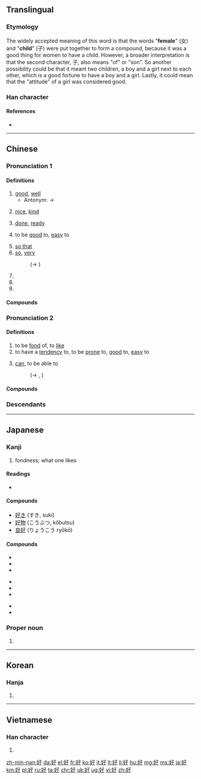 ==Translingual==
{{stroke order|strokes=6}}

===Etymology===
{{Han compound|女|子|t1=woman|t2=child|ls=ic}}

The widely accepted meaning of this word is that the words "'''female'''" (女) and "'''child'''" (子) were put together to form a compound, because it was a good thing for women to have a child. However, a broader interpretation is that the second character, 子, also means "of" or "son". So another possibility could be that it meant two children, a boy and a girl next to each other, which is a good fortune to have a boy and a girl. Lastly, it could mean that the "attitude" of a girl was considered good.

===Han character===
{{Han char|rn=38|rad=女|as=03|sn=6|four=4744<sub>7</sub>|canj=女弓木 (VND)|ids=⿰[[女]][[子]]}}

====References====
* {{Han ref|kx=0255.110|dkj=06053|dj=0518.120|hdz=21028.010|uh=597D|ud=22909|bh=A66E|bd=42606}}

----

==Chinese==
{{zh-forms}}

===Pronunciation 1===
{{zh-pron
|m=hǎo
|ma=Zh-hǎo.ogg
|c=hou2
|h=pfs=hó
|mn=hó
|w=2hau
|mc=1
|oc=1,1
|cat=a,adv,v
}}

====Definitions====
{{zh-hanzi}}

# [[good]], [[well]]
#* Antonym: → {{zh-l|壞|bad}}
#: {{zh-usex|你 '''好''' 嗎？|How are you?}}
#: {{zh-usex|真 是 個 '''好''' 主意！|That's a '''good''' idea!}}
# [[nice]], [[kind]]
#: {{zh-usex|他們 對 我 很 '''好'''。|They are very '''kind''' to me.}}
# [[done]], [[ready]]
#: {{zh-usex|我 就 要 '''好''' 了。|I'll be '''ready''' very soon.}}
# to be [[good]] to, [[easy]] to
#: {{zh-usex|這 水龍頭 '''好''' 擰。|This tap turns '''easily'''.}}
# [[so that]]
# [[so]], [[very]]
#: (→ {{zh-l|很}})
#: {{zh-usex|我 個 中文 老師 '''好''' 好 人 㗎！|My Chinese teacher is a '''very''' nice person!|tr=ngo5 go3 zung1 man4 lou5 si1 '''hou2''' hou2 jan4 gaa2!|C-GZ}}
# {{n-g|Particle used after verbs to denote the completion or near-completion of an action.|lang=zh}}
# {{n-g|Particle denoting agreement, support or wish to terminate a conversation.|lang=zh}}
# {{n-g|Particle denoting dissatisfaction in ironical sentences.|lang=zh}}

====Compounds====
{{der3
| {{zh-l|好比}}
| {{zh-l|好不}}
| {{zh-l|好不容易}}
| {{zh-l|好吃}}
| {{zh-l|好醜}}
| {{zh-l|好處}}
| {{zh-l|好處費}}
| {{zh-l|好歹}}
| {{zh-l|好的}}
| {{zh-l|好端端}}
| {{zh-l|好多}}
| {{zh-l|好法}}
| {{zh-l|好感}}
| {{zh-l|好過}}
| {{zh-l|好漢}}
| {{zh-l|好好}}
| {{zh-l|好好先生}}
| {{zh-l|好喝}}
| {{zh-l|好話}}
| {{zh-l|好壞}}
| {{zh-l|好貨}}
| {{zh-l|好幾}}
| {{zh-l|好傢伙}}
| {{zh-l|好景不長}}
| {{zh-l|好久}}
| {{zh-l|好看}}
| {{zh-l|好賴}}
| {{zh-l|好了傷疤忘了痛}}
| {{zh-l|好力寶}}
| {{zh-l|好臉}}
| {{zh-l|好馬不吃回頭草}}
| {{zh-l|好孬}}
| {{zh-l|好評}}
| {{zh-l|好氣}}
| {{zh-l|好球}}
| {{zh-l|好兒}}
| {{zh-l|好惹}}
| {{zh-l|好人}}
| {{zh-l|好人好事}}
| {{zh-l|好人家}}
| {{zh-l|好日子}}
| {{zh-l|好容易}}
| {{zh-l|好上加好}}
| {{zh-l|好生}}
| {{zh-l|好聲好氣}}
| {{zh-l|好使}}
| {{zh-l|好事}}
| {{zh-l|好事不出門，惡事傳千里}}
| {{zh-l|好事不宜遲}}
| {{zh-l|好事多磨}}
| {{zh-l|好手}}
| {{zh-l|好受}}
| {{zh-l|好說}}
| {{zh-l|好說歹說}}
| {{zh-l|好說話}}
| {{zh-l|好死}}
| {{zh-l|好似}}
| {{zh-l|好天}}
| {{zh-l|好聽}}
| {{zh-l|好玩}}
| {{zh-l|好聞}}
| {{zh-l|好戲}}
| {{zh-l|好像}}
| {{zh-l|好小子}}
| {{zh-l|好笑}}
| {{zh-l|好些}}
| {{zh-l|好心}}
| {{zh-l|好心不得好報}}
| {{zh-l|好性}}
| {{zh-l|好樣}}
| {{zh-l|好意}}
| {{zh-l|好意思}}
| {{zh-l|好用}}
| {{zh-l|好友}}
| {{zh-l|好運}}
| {{zh-l|好在}}
| {{zh-l|好找}}
| {{zh-l|好轉}}
| {{zh-l|好自為之}}
| {{zh-l|好走}}
| {{zh-l|好食}}
}}

===Pronunciation 2===
{{zh-pron
|m=hào,a=y
|c=hou3
|h=pfs=hau
|mn=hòⁿ
|w=2hau
|mc=2
|oc=2,2
|cat=v
}}

====Definitions====
{{zh-hanzi}}

# to be [[fond]] of, to [[like]]
# to have a [[tendency]] to, to be [[prone]] to, [[good]] to, [[easy]] to
# {{cx|dialectal Mandarin|Wu|lang=zh}} [[can]], to be able to
#: (→ {{zh-l|會}}, {{zh-l|可以}})
#: {{zh-usex|儂 '''好''' 流利 個 講 上海話 𠲎？|'''Can''' you speak fluently Shanghainese?|SH}}

====Compounds====
{{der3
| {{zh-l|好吃}}
| {{zh-l|好大喜功}}
| {{zh-l|好動}}
| {{zh-l|好高騖遠}}
| {{zh-l|好客}}
| {{zh-l|好奇}}
| {{zh-l|好強}}
| {{zh-l|好色}}
| {{zh-l|好尚}}
| {{zh-l|好勝}}
| {{zh-l|好事}}
| {{zh-l|好為人師}}
| {{zh-l|好惡}}
| {{zh-l|好行小惠}}
| {{zh-l|好學}}
| {{zh-l|好逸惡勞}}
| {{zh-l|好戰}}
| {{zh-l|好整以暇}}
}}

===Descendants===
{{Sinoxenic-word|好|こう|호|hảo|v2=háo}}

----

==Japanese==

===Kanji===
{{ja-kanji|grade=4|rs=女03}}

# fondness; what one likes

====Readings====
* {{ja-readings|on=[[こう]] (kō)|kun=[[このむ]] ([[好む]], konomu), [[すく]] ([[好く]], suku), [[よい]] (yoi)}}

====Compounds====
* [[好き]] (すき, suki)
* [[好物]] (こうぶつ, kōbutsu)
* [[良好]] (りょうこう ryōkō)

====Compounds====
{{top3}}
* {{l|ja|sc=Jpan|愛好|tr=あいこう, aikō}}
* {{l|ja|sc=Jpan|良好|tr=りょうこう, ryōkō}}
* {{l|ja|sc=Jpan|友好|tr=ゆうこう, yūkō}}
{{mid3}}
* {{l|ja|sc=Jpan|嗜好品|tr=しこうひん, shikōhin}}
* {{l|ja|sc=Jpan|好感|tr=こうかん, kōkan}}
* {{l|ja|sc=Jpan|好転|tr=こうてん, kōten}}
{{mid3}}
* {{l|ja|sc=Jpan|好感度|tr=こうかんど, kōkando}}
* {{l|ja|sc=Jpan|好事|tr=こうず, kōzu}}
{{bottom}}

===Proper noun===
{{ja-pos|proper|よしみ}}

# {{given name|male|lang=ja|sort=よしみ}}

----

==Korean==

===Hanja===
{{ko-hanja|hangeul=호|rv=ho|mr=ho}}

# {{defn|lang=ko|sort=女03}}

----

==Vietnamese==

===Han character===
{{vi-hantu|[[hảo]], [[háo]], [[háu]], [[hão]], [[hếu]], [[hiếu]], [[hấu]], [[hẩu]]|rs=女03}}

# {{defn|lang=vi|sort=女03}}

[[zh-min-nan:好]]
[[da:好]]
[[el:好]]
[[fr:好]]
[[ko:好]]
[[it:好]]
[[lt:好]]
[[li:好]]
[[hu:好]]
[[mg:好]]
[[ms:好]]
[[ja:好]]
[[km:好]]
[[pl:好]]
[[ru:好]]
[[ta:好]]
[[chr:好]]
[[uk:好]]
[[ug:好]]
[[vi:好]]
[[zh:好]]